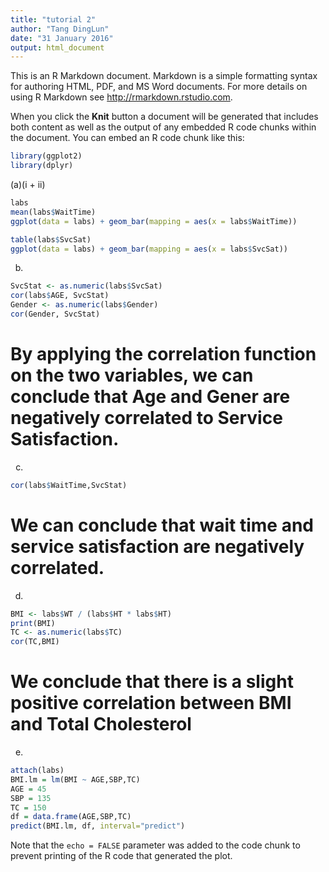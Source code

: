 ```yaml
---
title: "tutorial 2"
author: "Tang DingLun"
date: "31 January 2016"
output: html_document
---
```


This is an R Markdown document. Markdown is a simple formatting syntax for authoring HTML, PDF, and MS Word documents. For more details on using R Markdown see <http://rmarkdown.rstudio.com>.

When you click the **Knit** button a document will be generated that includes both content as well as the output of any embedded R code chunks within the document. You can embed an R code chunk like this:

```r
library(ggplot2)
library(dplyr)
```

(a)(i + ii)
```r
labs
mean(labs$WaitTime)
ggplot(data = labs) + geom_bar(mapping = aes(x = labs$WaitTime))
```

```r
table(labs$SvcSat)
ggplot(data = labs) + geom_bar(mapping = aes(x = labs$SvcSat))
```

(b)
```r
SvcStat <- as.numeric(labs$SvcSat)
cor(labs$AGE, SvcStat)
Gender <- as.numeric(labs$Gender)
cor(Gender, SvcStat)
```
# By applying the correlation function on the two variables, we can conclude that Age and Gener are negatively correlated to Service Satisfaction.

(c)
```r
cor(labs$WaitTime,SvcStat)
```
# We can conclude that wait time and service satisfaction are negatively correlated.

(d)
```r
BMI <- labs$WT / (labs$HT * labs$HT)
print(BMI)
TC <- as.numeric(labs$TC)
cor(TC,BMI)
```
# We conclude that there is a slight positive correlation between BMI and Total Cholesterol

(e)
```r
attach(labs)
BMI.lm = lm(BMI ~ AGE,SBP,TC)
AGE = 45
SBP = 135 
TC = 150
df = data.frame(AGE,SBP,TC)
predict(BMI.lm, df, interval="predict")
```


Note that the `echo = FALSE` parameter was added to the code chunk to prevent printing of the R code that generated the plot.
